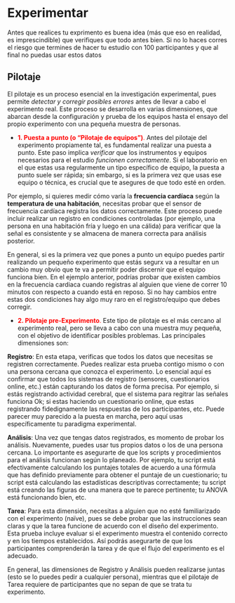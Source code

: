 # Experimentar

Antes que realices tu exprimento es buena idea (más que eso en realidad, es imprescindible) que verifiques que todo antes bien. Si no lo haces corres el riesgo que termines de hacer tu estudio con 100 participantes y que al final no puedas usar estos datos 

## Pilotaje

El pilotaje es un proceso esencial en la investigación experimental, pues permite *detectar y corregir posibles errores* antes de llevar a cabo el experimento real. Este proceso se desarrolla en varias dimensiones, que abarcan desde la configuración y prueba de los equipos hasta el ensayo del propio experimento con una pequeña muestra de personas.

- <span style="color:red">**1. Puesta a punto (o "Pilotaje de equipos")**.</span>
Antes del pilotaje del experimento propiamente tal, es fundamental realizar una puesta a punto. Este paso implica *verificar* que los instrumentos y equipos necesarios para el estudio *funcionen correctamente*. Si el laboratorio en el que estas usa regularmente un tipo específico de equipo, la puesta a punto suele ser rápida; sin embargo, si es la primera vez que usas ese equipo o técnica, es crucial que te asegures de que todo esté en orden.

Por ejemplo, si quieres medir cómo varía la **frecuencia cardíaca** según la **temperatura de una habitación**, necesitas probar que el sensor de frecuencia cardíaca registra los datos correctamente. Este proceso puede incluir realizar un registro en condiciones controladas (por ejemplo, una persona en una habitación fría y luego en una cálida) para verificar que la señal es consistente y se almacena de manera correcta para análisis posterior.

En general, si es la primera vez que pones a punto un equipo puedes partir realizando un pequeño experimento que estás segurx va a resultar en un cambio muy obvio que te va a permitir poder discernir que el equipo funciona bien. En el ejemplo anterior, podrías probar que existen cambios en la frecuencia cardiaca cuando registras al alguien que viene de correr 10 minutos con respecto a cuando está en reposo. Si no hay cambios entre estas dos condiciones hay algo muy raro en el registro/equipo que debes corregir.

- <span style="color:red">**2. Pilotaje pre-Experimento**.</span>
Este tipo de pilotaje es el más cercano al experimento real, pero se lleva a cabo con una muestra muy pequeña, con el objetivo de identificar posibles problemas. Las principales dimensiones son:

**Registro**: En esta etapa, verificas que todos los datos que necesitas se registren correctamente. Puedes realizar esta prueba contigo mismo o con una persona cercana que conozca el experimento. Lo esencial aquí es confirmar que todos los sistemas de registro (sensores, cuestionarios online, etc.) están capturando los datos de forma precisa. Por ejemplo, si estás registrando actividad cerebral, que el sistema para regitrar las señales funciona Ok; si estas haciendo un cuestionario online, que estas registrando fidedignamente las respuestas de los participantes, etc. Puede parecer muy parecido a la puesta en marcha, pero aquí usas específicamente tu paradigma experimental.

**Análisis**: Una vez que tengas datos registrados, es momento de probar los análisis. Nuevamente, puedes usar tus propios datos o los de una persona cercana. Lo importante es asegurarte de que los scripts y procedimientos para el análisis funcionan según lo planeado. Por ejemplo, tu script está efectivamente calculando los puntajes totales de acuerdo a una fórmula que has definido previamente para obtener el puntaje de un cuestionario; tu script está calculando las estadísticas descriptivas correctamente; tu script está creando las figuras de una manera que te parece pertinente; tu ANOVA está funcionando bien, etc.

**Tarea**: Para esta dimensión, necesitas a alguien que no esté familiarizado con el experimento (naïve), pues se debe probar que las instrucciones sean claras y que la tarea funcione de acuerdo con el diseño del experimento. Esta prueba incluye evaluar si el experimento muestra el contenido correcto y en los tiempos establecidos. Así podrás asegurarte de que los participantes comprenderán la tarea y de que el flujo del experimento es el adecuado.

En general, las dimensiones de Registro y Análisis pueden realizarse juntas (esto se lo puedes pedir a cualquier persona), mientras que el pilotaje de Tarea requiere de participantes que no sepan de que se trata tu experimento.
